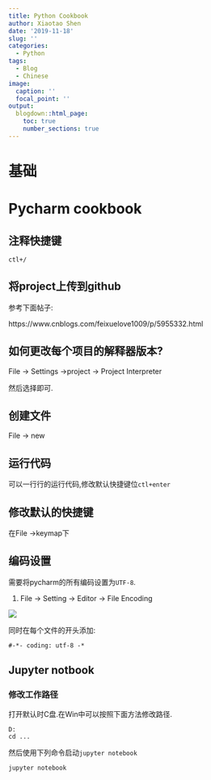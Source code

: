 ```yaml
---
title: Python Cookbook
author: Xiaotao Shen
date: '2019-11-18'
slug: ''
categories:
  - Python
tags:
  - Blog
  - Chinese
image:
  caption: ''
  focal_point: ''
output:
  blogdown::html_page:
    toc: true
    number_sections: true
---
```


# 基础

# Pycharm cookbook

## 注释快捷键

`ctl+/`


## 将project上传到github

参考下面帖子:

https://www.cnblogs.com/feixuelove1009/p/5955332.html


## 如何更改每个项目的解释器版本?

File -> Settings ->project -> Project Interpreter

然后选择即可.

## 创建文件

File -> new

## 运行代码

可以一行行的运行代码,修改默认快捷键位`ctl+enter`

## 修改默认的快捷键

在File ->keymap下

## 编码设置

需要将pycharm的所有编码设置为`UTF-8`.

1. File -> Setting -> Editor -> File Encoding

![](./pycharm_encoding)


同时在每个文件的开头添加:

```
#-*- coding: utf-8 -*
```

## Jupyter notbook

### 修改工作路径

打开默认时C盘.在Win中可以按照下面方法修改路径.

```
D:
cd ...
```

然后使用下列命令启动`jupyter notebook`

```
jupyter notebook
```







